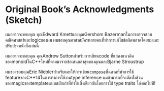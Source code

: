 # Original Book's Acknowledgments (Sketch)

ผมอยากจะขอบคุณ คุณEdward KmettและคุณGershom Bazermanในการตรวจสอบคณิตศาสตร์และlogicของผม ผมขอบคุณอาสาสมัครหลายคนที่ทำการแก้ไขข้อผิดพลาดโดยผมและปรับปรุงหนังสือเล่มนี้

ผมอยากจะขอบคุณ คุณAndrew Suttonสำหรับการเขียนcode ที่แสดงแนวคิดของmonoidในC++ใหม่ที่ตามมาจากข้อเสนอล่าสุดของคุณและBjarne Stroustrup

ผมของขอบคุณEric Nieblerสำหรับและให้การเขียน`compose`ที่ฉลาดที่ทำการใช้ featureของC++14ในการทำการใช้งานtype inference ผมสามารถที่จะตัดทั้งส่วนของmagicของtemplateแบบสมัยเก่าที่ทำในสิ่งเดียวกันโดยการใช้ type traits โล่งอกไปที!
